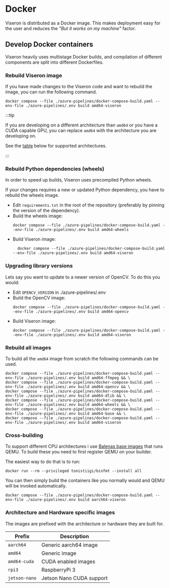 # Docker

Viseron is distributed as a Docker image. This makes deployment easy for the user and reduces the _"But it works on my machine"_ factor.

## Develop Docker containers

Viseron heavily uses multistage Docker builds, and compilation of different components are split into different Dockerfiles.

### Rebuild Viseron image

If you have made changes to the Viseron code and want to rebuild the image, you can run the following command.

```shell
docker compose --file ./azure-pipelines/docker-compose-build.yaml --env-file ./azure-pipelines/.env build amd64-viseron
```

:::tip

If you are developing on a different architecture than `amd64` or you have a CUDA capable GPU, you can replace `amd64` with the architecture you are developing on.

See the [table](#architecture-and-hardware-specific-images) below for supported architectures.

:::

### Rebuild Python dependencies (wheels)

In order to speed up builds, Viseron uses precompiled Python wheels.

If your changes requires a new or updated Python dependency, you have to rebuild the wheels image.

- Edit `requirements.txt` in the root of the repository (preferably by pinning the version of the dependency).
- Build the wheels image:
  ```shell
  docker compose --file ./azure-pipelines/docker-compose-build.yaml --env-file ./azure-pipelines/.env build amd64-wheels
  ```
- Build Viseron image:
  ```shell
    docker compose --file ./azure-pipelines/docker-compose-build.yaml --env-file ./azure-pipelines/.env build amd64-viseron
  ```

### Upgrading library versions

Lets say you want to update to a newer version of OpenCV.
To do this you would:

- Edit `OPENCV_VERSION` in ./azure-pipelines/.env
- Build the OpenCV image:
  ```shell
  docker compose --file ./azure-pipelines/docker-compose-build.yaml --env-file ./azure-pipelines/.env build amd64-opencv
  ```
- Build Viseron image:
  ```shell
  docker compose --file ./azure-pipelines/docker-compose-build.yaml --env-file ./azure-pipelines/.env build amd64-viseron
  ```

### Rebuild all images

To build all the `amd64` image from scratch the following commands can be used.

```shell
docker compose --file ./azure-pipelines/docker-compose-build.yaml --env-file ./azure-pipelines/.env build amd64-ffmpeg && \
docker compose --file ./azure-pipelines/docker-compose-build.yaml --env-file ./azure-pipelines/.env build amd64-opencv && \
docker compose --file ./azure-pipelines/docker-compose-build.yaml --env-file ./azure-pipelines/.env build amd64-dlib && \
docker compose --file ./azure-pipelines/docker-compose-build.yaml --env-file ./azure-pipelines/.env build amd64-wheels && \
docker compose --file ./azure-pipelines/docker-compose-build.yaml --env-file ./azure-pipelines/.env build amd64-base && \
docker compose --file ./azure-pipelines/docker-compose-build.yaml --env-file ./azure-pipelines/.env build amd64-viseron
```

### Cross-building

To support different CPU architectures i use [Balenas base images](https://www.balena.io/docs/reference/base-images/base-images/) that runs QEMU.
To build these you need to first register QEMU on your builder.

The easiest way to do that is to run:

```shell
docker run --rm --privileged tonistiigi/binfmt --install all
```

You can then simply build the containers like you normally would and QEMU will be invoked automatically.

```shell
docker compose --file ./azure-pipelines/docker-compose-build.yaml --env-file ./azure-pipelines/.env build aarch64-viseron
```

### Architecture and Hardware specific images

The images are prefixed with the architecture or hardware they are built for.

| Prefix        | Description              |
| ------------- | ------------------------ |
| `aarch64`     | Generic aarch64 image    |
| `amd64`       | Generic image            |
| `amd64-cuda`  | CUDA enabled images      |
| `rpi3`        | RaspberryPi 3            |
| `jetson-nano` | Jetson Nano CUDA support |
